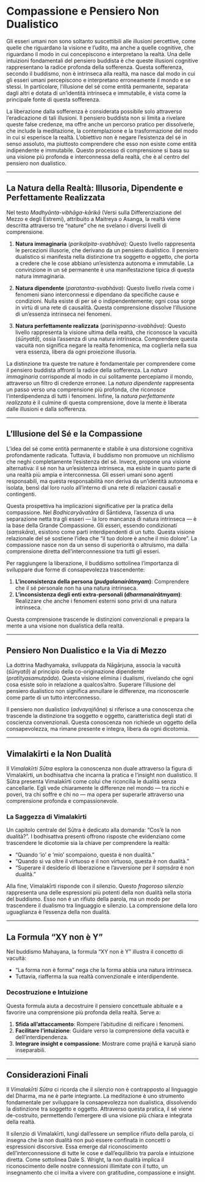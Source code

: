 # Compassione e Pensiero Non Dualistico {#sec-non-dualism}

Gli esseri umani non sono soltanto suscettibili alle illusioni percettive, come quelle che riguardano la visione e l’udito, ma anche a quelle cognitive, che riguardano il modo in cui concepiscono e interpretano la realtà. Una delle intuizioni fondamentali del pensiero buddista è che queste illusioni cognitive rappresentano la radice profonda della sofferenza. Questa sofferenza, secondo il buddismo, non è intrinseca alla realtà, ma nasce dal modo in cui gli esseri umani percepiscono e interpretano erroneamente il mondo e se stessi. In particolare, l’illusione del sé come entità permanente, separata dagli altri e dotata di un’identità intrinseca e immutabile, è vista come la principale fonte di questa sofferenza.

La liberazione dalla sofferenza è considerata possibile solo attraverso l’eradicazione di tali illusioni. Il pensiero buddista non si limita a rivelare queste false credenze, ma offre anche un percorso pratico per dissolverle, che include la meditazione, la contemplazione e la trasformazione del modo in cui si esperisce la realtà. L’obiettivo non è negare l’esistenza del sé in senso assoluto, ma piuttosto comprendere che esso non esiste come entità indipendente e immutabile. Questo processo di comprensione si basa su una visione più profonda e interconnessa della realtà, che è al centro del pensiero non dualistico.

---

## La Natura della Realtà: Illusoria, Dipendente e Perfettamente Realizzata

Nel testo *Madhyānta-vibhāga-kārikā* (Versi sulla Differenziazione del Mezzo e degli Estremi), attribuito a Maitreya o Asanga, la realtà viene descritta attraverso tre "nature" che ne svelano i diversi livelli di comprensione.

1. **Natura immaginaria** (*parikalpita-svabhāva*): Questo livello rappresenta le percezioni illusorie, che derivano da un pensiero dualistico. Il pensiero dualistico si manifesta nella distinzione tra soggetto e oggetto, che porta a credere che le cose abbiano un’esistenza autonoma e immutabile. La convinzione in un sé permanente è una manifestazione tipica di questa natura immaginaria.

2. **Natura dipendente** (*paratantra-svabhāva*): Questo livello rivela come i fenomeni siano interconnessi e dipendano da specifiche cause e condizioni. Nulla esiste di per sé o indipendentemente; ogni cosa sorge in virtù di una rete di causalità. Questa comprensione dissolve l’illusione di un’essenza intrinseca nei fenomeni.

3. **Natura perfettamente realizzata** (*pariniṣpanna-svabhāva*): Questo livello rappresenta la visione ultima della realtà, che riconosce la vacuità (*śūnyatā*), ossia l’assenza di una natura intrinseca. Comprendere questa vacuità non significa negare la realtà fenomenica, ma coglierla nella sua vera essenza, libera da ogni proiezione illusoria.

La distinzione tra queste tre nature è fondamentale per comprendere come il pensiero buddista affronti la radice della sofferenza. La *natura immaginaria* corrisponde al modo in cui solitamente percepiamo il mondo, attraverso un filtro di credenze erronee. La *natura dipendente* rappresenta un passo verso una comprensione più profonda, che riconosce l’interdipendenza di tutti i fenomeni. Infine, la *natura perfettamente realizzata* è il culmine di questa comprensione, dove la mente è liberata dalle illusioni e dalla sofferenza.

---

## L'Illusione del Sé e la Compassione

L’idea del sé come entità permanente e stabile è una distorsione cognitiva profondamente radicata. Tuttavia, il buddismo non promuove un nichilismo che neghi completamente l’esistenza del sé. Invece, propone una visione alternativa: il sé non ha un’esistenza intrinseca, ma esiste in quanto parte di una realtà più ampia e interconnessa. Gli esseri umani sono agenti responsabili, ma questa responsabilità non deriva da un’identità autonoma e isolata, bensì dal loro ruolo all’interno di una rete di relazioni causali e contingenti.

Questa prospettiva ha implicazioni significative per la pratica della compassione. Nel *Bodhicaryāvatāra* di Śāntideva, l’assenza di una separazione netta tra gli esseri — la loro mancanza di natura intrinseca — è la base della Grande Compassione. Gli esseri, essendo condizionati (*saṃskāra*), esistono come parti interdipendenti di un tutto. Questa visione relazionale del sé sostiene l’idea che “il tuo dolore è anche il mio dolore”. La compassione nasce non da un senso di superiorità o altruismo, ma dalla comprensione diretta dell’interconnessione tra tutti gli esseri.

Per raggiungere la liberazione, il buddismo sottolinea l’importanza di sviluppare due forme di consapevolezza trascendente:

1. **L'inconsistenza della persona (*pudgalanairātmyam*)**: Comprendere che il sé personale non ha una natura intrinseca.
2. **L'inconsistenza degli enti extra-personali (*dharmanairātmyam*)**: Realizzare che anche i fenomeni esterni sono privi di una natura intrinseca.

Questa comprensione trascende le distinzioni convenzionali e prepara la mente a una visione non dualistica della realtà.

---

## Pensiero Non Dualistico e la Via di Mezzo

La dottrina Madhyamaka, sviluppata da Nāgārjuna, associa la vacuità (*śūnyatā*) al principio della co-originazione dipendente (*pratītyasamutpāda*). Questa visione elimina i dualismi, rivelando che ogni cosa esiste solo in relazione a qualcos’altro. Superare l’illusione del pensiero dualistico non significa annullare le differenze, ma riconoscerle come parte di un tutto interconnesso.

Il pensiero non dualistico (*advayajñāna*) si riferisce a una conoscenza che trascende la distinzione tra soggetto e oggetto, caratteristica degli stati di coscienza convenzionali. Questa conoscenza non richiede un oggetto della consapevolezza, ma rimane presente e integra, libera da ogni dicotomia.

---

## Vimalakīrti e la Non Dualità

Il *Vimalakīrti Sūtra* esplora la conoscenza non duale attraverso la figura di Vimalakīrti, un bodhisattva che incarna la pratica e l'insight non dualistico. Il Sūtra presenta Vimalakīrti come colui che riconcilia le dualità senza cancellarle. Egli vede chiaramente le differenze nel mondo — tra ricchi e poveri, tra chi soffre e chi no — ma opera per superarle attraverso una comprensione profonda e compassionevole.

### La Saggezza di Vimalakīrti

Un capitolo centrale del Sūtra è dedicato alla domanda: "Cos’è la non dualità?". I bodhisattva presenti offrono risposte che evidenziano come trascendere le dicotomie sia la chiave per comprendere la realtà:

- "Quando ‘io’ e ‘mio’ scompaiono, questa è non dualità."
- "Quando si va oltre il virtuoso e il non virtuoso, questa è non dualità."
- "Superare il desiderio di liberazione e l’avversione per il *saṃsāra* è non dualità."

Alla fine, Vimalakīrti risponde con il silenzio. Questo *fragoroso silenzio* rappresenta una delle espressioni più potenti della non dualità nella storia del buddismo. Esso non è un rifiuto della parola, ma un modo per trascendere il dualismo tra linguaggio e silenzio. La comprensione della loro uguaglianza è l’essenza della non dualità.

---

## La Formula "XY non è Y"

Nel buddismo Mahayana, la formula “XY non è Y” illustra il concetto di vacuità:

- "La forma non è forma" nega che la forma abbia una natura intrinseca.
- Tuttavia, riafferma la sua realtà convenzionale e interdipendente.

### Decostruzione e Intuizione

Questa formula aiuta a decostruire il pensiero concettuale abituale e a favorire una comprensione più profonda della realtà. Serve a:

1. **Sfida all’attaccamento**: Rompere l’abitudine di reificare i fenomeni.
2. **Facilitare l’intuizione**: Guidare verso la comprensione della vacuità e dell’interdipendenza.
3. **Integrare insight e compassione**: Mostrare come prajñā e karuṇā siano inseparabili.

---

## Considerazioni Finali

Il *Vimalakīrti Sūtra* ci ricorda che il silenzio non è contrapposto al linguaggio del Dharma, ma ne è parte integrante. La meditazione è uno strumento fondamentale per sviluppare la consapevolezza non dualistica, dissolvendo la distinzione tra soggetto e oggetto. Attraverso questa pratica, il sé viene de-costruito, permettendo l’emergere di una visione più chiara e integrata della realtà.

Il silenzio di Vimalakīrti, lungi dall’essere un semplice rifiuto della parola, ci insegna che la non dualità non può essere confinata in concetti o espressioni discorsive. Essa emerge dal riconoscimento dell’interconnessione di tutte le cose e dall’equilibrio tra parola e intuizione diretta. Come sottolinea Dale S. Wright, la non dualità implica il riconoscimento delle nostre connessioni illimitate con il tutto, un insegnamento che ci invita a vivere con gratitudine, compassione e insight.
